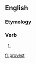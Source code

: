 {{also|provést}}
==English==

===Etymology===
{{suffix|prove|est|lang=en}}

===Verb===
{{head|en|verb form}}

# {{en-archaic second-person singular of|prove}}

[[fr:provest]]